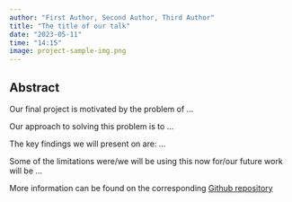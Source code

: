```yaml
---
author: "First Author, Second Author, Third Author"
title: "The title of our talk"
date: "2023-05-11"
time: "14:15"
image: project-sample-img.png
---
```

 
 
## Abstract

Our final project is motivated by the problem of ... 

Our approach to solving this problem is to ...

The key findings we will present on are: ...

Some of the limitations were/we will be using this now for/our future work will be ...

More information can be found on the corresponding [Github repository](link to the repo)